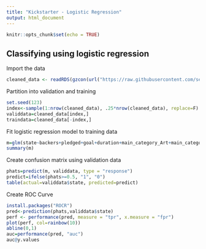 ---
title: "Kickstarter - Logistic Regression"
output: html_document
---

```{r setup, include=FALSE}
knitr::opts_chunk$set(echo = TRUE)
```

## Classifying using logistic regression

Import the data
```{r}
cleaned_data <- readRDS(gzcon(url("https://raw.githubusercontent.com/segevm/Classifying-US-Kickstarter-Projects/master/datasets/cleaned_data.rds")))

```
Partition into validation and training
```{r}
set.seed(123)
index<-sample(1:nrow(cleaned_data), .25*nrow(cleaned_data), replace=F)
validdata=cleaned_data[index,]
traindata=cleaned_data[-index,]
```
Fit logistic regression model to training data
```{r}
m=glm(state~backers+pledged+goal+duration+main_category_Art+main_category_Comics+main_category_Crafts+main_category_Dance+main_category_Design+main_category_Fashion+main_category_Food+main_category_Games+main_category_Journalism+main_category_Music+main_category_Photography+main_category_Publishing+main_category_Technology+main_category_Theater, data=traindata, family = binomial())
summary(m)
```
Create confusion matrix using validation data
```{r}
phats=predict(m, validdata, type = "response")
predict=ifelse(phats>=0.5, "1", "0")
table(actual=validdata$state, predicted=predict)
```
Create ROC Curve
```{r}
install.packages("ROCR")
pred<-prediction(phats,validdata$state)
perf <- performance(pred, measure = "tpr", x.measure = "fpr")
plot(perf, col=rainbow(10))
abline(0,1)
auc=performance(pred, "auc")
auc@y.values
```

